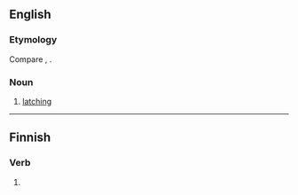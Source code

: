 ==English==

===Etymology===
Compare {{term|lash|lang=en}}, {{term|latching|lang=en}}.

===Noun===
{{en-noun}}

# {{context|nautical|lang=en}} [[latching]]

{{Webster 1913}}

----

==Finnish==

===Verb===
{{head|fi}}

# {{fi-form of|type=verb|pr=second-person|pl=singular|mood=indicative|tense=present|laskea}}